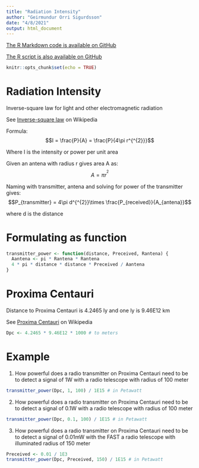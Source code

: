 ---
title: "Radiation Intensity"
author: "Geirmundur Orri Sigurdsson"
date: "4/8/2021"
output: html_document
---

[The R Markdown code is available on GitHub](https://github.com/orri93/analysis/blob/master/etc/astronomy/radiation-intensity.Rmd)

[The R script is also available on GitHub](https://github.com/orri93/analysis/blob/master/src/r/radiation-intensity.R)

```{r setup, include=FALSE}
knitr::opts_chunk$set(echo = TRUE)
```

# Radiation Intensity

Inverse-square law for light and other electromagnetic radiation

See [Inverse-square law](https://en.wikipedia.org/wiki/Inverse-square_law) on Wikipedia

Formula: $$I = \frac{P}{A} = \frac{P}{4\pi r^{^{2}}}$$

Where I is the intensity or power per unit area

Given an antena with radius r gives area A as: $$A = \pi r^{^{2}}$$

Naming with transmitter, antena and solving for power of the transmitter gives: $$P_{transmitter} = 4\pi d^{^{2}}\times \frac{P_{received}}{A_{antena}}$$

where d is the distance

# Formulating as function

```{r function}
transmitter_power <- function(distance, Preceived, Rantena) {
  Aantena <- pi * Rantena * Rantena
  4 * pi * distance * distance * Preceived / Aantena
}
```

# Proxima Centauri

Distance to Proxima Centauri is 4.2465 ly and one ly is 9.46E12 km

See [Proxima Centauri](https://en.wikipedia.org/wiki/Proxima_Centauri) on Wikipedia

```{r distance to Proxima Centauri}
Dpc <- 4.2465 * 9.46E12 * 1000 # to meters
```

# Example

1. How powerful does a radio transmitter on Proxima Centauri need to be to detect a signal of 1W with a radio telescope with radius of 100 meter

```{r example 1}
transmitter_power(Dpc, 1, 100) / 1E15 # in Petawatt
```

2. How powerful does a radio transmitter on Proxima Centauri need to be to detect a signal of 0.1W with a radio telescope with radius of 100 meter

```{r example 2}
transmitter_power(Dpc, 0.1, 100) / 1E15 # in Petawatt
```

3. How powerful does a radio transmitter on Proxima Centauri need to be to detect a signal of 0.01mW with the FAST a radio telescope with illuminated radius of 150 meter

```{r example 3}
Preceived <- 0.01 / 1E3
transmitter_power(Dpc, Preceived, 150) / 1E15 # in Petawatt
```